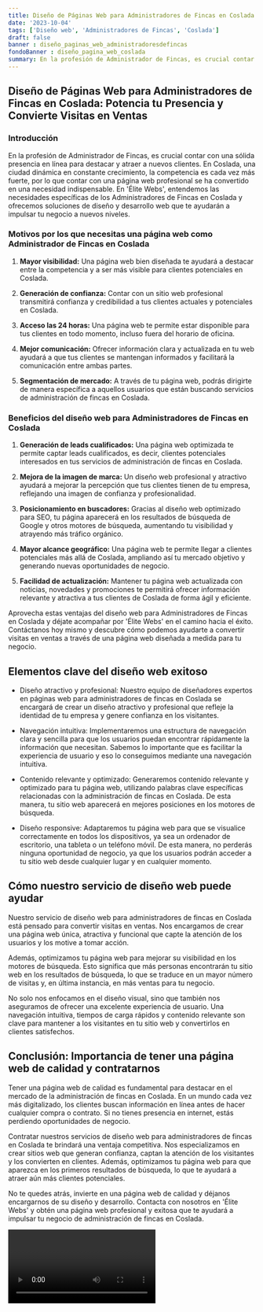 ```yaml
---
title: Diseño de Páginas Web para Administradores de Fincas en Coslada
date: '2023-10-04'
tags: ['Diseño web', 'Administradores de Fincas', 'Coslada']
draft: false
banner : diseño_paginas_web_administradoresdefincas
fondoBanner : diseño_pagina_web_coslada
summary: En la profesión de Administrador de Fincas, es crucial contar con una sólida presencia en línea para destacar y atraer a nuevos clientes. En Coslada, una ciudad dinámica en constante crecimiento, la competencia es cada vez más fuerte, por lo que contar con una página web profesional se ha convertido en una necesidad indispensable. En 'Élite Webs', entendemos las necesidades específicas de los Administradores de Fincas en Coslada y ofrecemos soluciones de diseño y desarrollo web que te ayudarán a impulsar tu negocio a nuevos niveles.
---
```


## Diseño de Páginas Web para Administradores de Fincas en Coslada: Potencia tu Presencia y Convierte Visitas en Ventas

### Introducción

En la profesión de Administrador de Fincas, es crucial contar con una sólida presencia en línea para destacar y atraer a nuevos clientes. En Coslada, una ciudad dinámica en constante crecimiento, la competencia es cada vez más fuerte, por lo que contar con una página web profesional se ha convertido en una necesidad indispensable. En 'Élite Webs', entendemos las necesidades específicas de los Administradores de Fincas en Coslada y ofrecemos soluciones de diseño y desarrollo web que te ayudarán a impulsar tu negocio a nuevos niveles.

### Motivos por los que necesitas una página web como Administrador de Fincas en Coslada

1. **Mayor visibilidad:** Una página web bien diseñada te ayudará a destacar entre la competencia y a ser más visible para clientes potenciales en Coslada.

2. **Generación de confianza:** Contar con un sitio web profesional transmitirá confianza y credibilidad a tus clientes actuales y potenciales en Coslada.

3. **Acceso las 24 horas:** Una página web te permite estar disponible para tus clientes en todo momento, incluso fuera del horario de oficina.

4. **Mejor comunicación:** Ofrecer información clara y actualizada en tu web ayudará a que tus clientes se mantengan informados y facilitará la comunicación entre ambas partes.

5. **Segmentación de mercado:** A través de tu página web, podrás dirigirte de manera específica a aquellos usuarios que están buscando servicios de administración de fincas en Coslada.

### Beneficios del diseño web para Administradores de Fincas en Coslada

1. **Generación de leads cualificados:** Una página web optimizada te permite captar leads cualificados, es decir, clientes potenciales interesados en tus servicios de administración de fincas en Coslada.

2. **Mejora de la imagen de marca:** Un diseño web profesional y atractivo ayudará a mejorar la percepción que tus clientes tienen de tu empresa, reflejando una imagen de confianza y profesionalidad.

3. **Posicionamiento en buscadores:** Gracias al diseño web optimizado para SEO, tu página aparecerá en los resultados de búsqueda de Google y otros motores de búsqueda, aumentando tu visibilidad y atrayendo más tráfico orgánico.

4. **Mayor alcance geográfico:** Una página web te permite llegar a clientes potenciales más allá de Coslada, ampliando así tu mercado objetivo y generando nuevas oportunidades de negocio.

5. **Facilidad de actualización:** Mantener tu página web actualizada con noticias, novedades y promociones te permitirá ofrecer información relevante y atractiva a tus clientes de Coslada de forma ágil y eficiente.

Aprovecha estas ventajas del diseño web para Administradores de Fincas en Coslada y déjate acompañar por 'Élite Webs' en el camino hacia el éxito. Contáctanos hoy mismo y descubre cómo podemos ayudarte a convertir visitas en ventas a través de una página web diseñada a medida para tu negocio.

<GifSeo />

<Cta />

## Elementos clave del diseño web exitoso

- Diseño atractivo y profesional: Nuestro equipo de diseñadores expertos en páginas web para administradores de fincas en Coslada se encargará de crear un diseño atractivo y profesional que refleje la identidad de tu empresa y genere confianza en los visitantes.

- Navegación intuitiva: Implementaremos una estructura de navegación clara y sencilla para que los usuarios puedan encontrar rápidamente la información que necesitan. Sabemos lo importante que es facilitar la experiencia de usuario y eso lo conseguimos mediante una navegación intuitiva.

- Contenido relevante y optimizado: Generaremos contenido relevante y optimizado para tu página web, utilizando palabras clave específicas relacionadas con la administración de fincas en Coslada. De esta manera, tu sitio web aparecerá en mejores posiciones en los motores de búsqueda.

- Diseño responsive: Adaptaremos tu página web para que se visualice correctamente en todos los dispositivos, ya sea un ordenador de escritorio, una tableta o un teléfono móvil. De esta manera, no perderás ninguna oportunidad de negocio, ya que los usuarios podrán acceder a tu sitio web desde cualquier lugar y en cualquier momento.

## Cómo nuestro servicio de diseño web puede ayudar

Nuestro servicio de diseño web para administradores de fincas en Coslada está pensado para convertir visitas en ventas. Nos encargamos de crear una página web única, atractiva y funcional que capte la atención de los usuarios y los motive a tomar acción.

Además, optimizamos tu página web para mejorar su visibilidad en los motores de búsqueda. Esto significa que más personas encontrarán tu sitio web en los resultados de búsqueda, lo que se traduce en un mayor número de visitas y, en última instancia, en más ventas para tu negocio.

No solo nos enfocamos en el diseño visual, sino que también nos aseguramos de ofrecer una excelente experiencia de usuario. Una navegación intuitiva, tiempos de carga rápidos y contenido relevante son clave para mantener a los visitantes en tu sitio web y convertirlos en clientes satisfechos.

## Conclusión: Importancia de tener una página web de calidad y contratarnos

Tener una página web de calidad es fundamental para destacar en el mercado de la administración de fincas en Coslada. En un mundo cada vez más digitalizado, los clientes buscan información en línea antes de hacer cualquier compra o contrato. Si no tienes presencia en internet, estás perdiendo oportunidades de negocio.

Contratar nuestros servicios de diseño web para administradores de fincas en Coslada te brindará una ventaja competitiva. Nos especializamos en crear sitios web que generan confianza, captan la atención de los visitantes y los convierten en clientes. Además, optimizamos tu página web para que aparezca en los primeros resultados de búsqueda, lo que te ayudará a atraer aún más clientes potenciales.

No te quedes atrás, invierte en una página web de calidad y déjanos encargarnos de su diseño y desarrollo. Contacta con nosotros en 'Élite Webs' y obtén una página web profesional y exitosa que te ayudará a impulsar tu negocio de administración de fincas en Coslada.

<Video />

<CtaBot job='Administradores de Fincas' city='Coslada'/>

<Gmaps query='Coslada+españa+maps' />